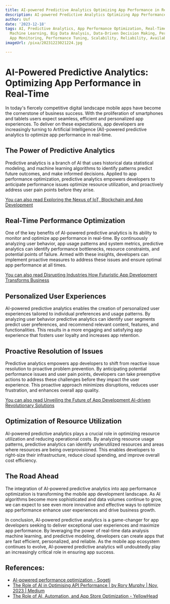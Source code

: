 ```yaml
---
title: AI-powered Predictive Analytics Optimizing App Performance in Real-Time
description: AI-powered Predictive Analytics Optimizing App Performance in Real-Time
author: Usf
date: '2023-12-18'
tags: AI, Predictive Analytics, App Performance Optimization, Real-Time Performance,
  Machine Learning, Big Data Analysis, Data-Driven Decision Making, Performance Monitoring,
  App Monitoring, Performance Tuning, Scalability, Reliability, Availability
imageUrl: /pixa/20231223021224.jpg

---
```

# AI-Powered Predictive Analytics: Optimizing App Performance in Real-Time

In today's  fiercely competitive  digital landscape mobile  apps have become the cornerstone  of business success. With the proliferation of smartphones and tablets users expect seamless, efficient and personalized  app  experiences. To deliver on these  expectations, app developers are increasingly  turning to Artificial Intelligence (AI)-powered  predictive analytics  to optimize app performance  in real-time.

## The Power of Predictive Analytics

Predictive analytics is a branch of AI that uses historical data statistical modeling, and machine learning algorithms to  identify  patterns predict future  outcomes, and  make informed decisions. Applied to app performance  optimization, predictive analytics empowers developers to anticipate performance issues optimize resource utilization, and proactively address user pain points before they arise.

[You can also read Exploring the Nexus of  IoT, Blockchain and App Development](Exploring%20the%20Nexus%20of%20IoT%2C%20Blockchain%2C%20and%20App%20Development)


## Real-Time Performance Optimization

One of the key benefits of AI-powered predictive analytics is its ability to monitor and optimize app performance in  real-time. By continuously analyzing user behavior, app usage patterns and system metrics,  predictive analytics can identify performance bottlenecks, resource constraints, and potential  points of failure. Armed with these insights, developers can implement proactive measures to address these issues and ensure optimal app performance at all times.

[You can also read Disrupting Industries How Futuristic App Development Transforms Business](Disrupting%20Industries%20How%20Futuristic%20App%20Development%20Transforms%20Business)


## Personalized User Experiences

AI-powered predictive  analytics enables the  creation of personalized  user experiences tailored to individual preferences and  usage patterns. By analyzing user behavior predictive analytics can identify user segments predict user preferences, and recommend relevant content, features, and functionalities. This results in a more engaging and satisfying app experience that fosters user loyalty and increases app retention.

## Proactive Resolution of Issues

Predictive analytics empowers app developers to  shift from reactive issue resolution to proactive problem  prevention. By  anticipating potential performance issues and user pain points, developers can take preemptive actions to address these challenges before they impact the user experience. This proactive approach  minimizes disruptions, reduces user frustration, and enhances overall app quality.

[You  can also read Unveiling the Future of  App Development AI-driven Revolutionary Solutions](Unveiling%20the%20Future%20of%20App%20Development%20AI-driven%20Revolutionary%20Solutions)


## Optimization of Resource Utilization

AI-powered predictive analytics  plays a crucial role in optimizing resource utilization  and reducing operational costs. By analyzing  resource usage  patterns, predictive analytics can identify underutilized resources and areas where resources are being overprovisioned. This enables developers  to right-size their  infrastructure, reduce cloud spending, and improve overall cost efficiency.

## The Road Ahead

The integration  of AI-powered predictive  analytics into app performance optimization is transforming  the mobile app development landscape. As AI algorithms become more sophisticated and data volumes continue to grow, we can expect to  see even more innovative and effective  ways to optimize app performance enhance user  experiences and drive business growth.

In conclusion, AI-powered predictive analytics is a game-changer for app developers seeking to deliver exceptional user experiences and maximize app performance. By leveraging the power of real-time data analysis machine learning, and  predictive modeling, developers can create apps  that are  fast efficient, personalized, and  reliable. As the mobile app ecosystem continues to evolve, AI-powered predictive analytics  will undoubtedly play an increasingly critical role  in ensuring app  success.

## References:
- [AI-powered performance optimization - Sogeti](https://www.sogeti.com/ai-for-qe/section-6-perform/chapter-2/)
- [The Role of AI in Optimising API Performance | by Rory Murphy | Nov, 2023 | Medium](https://medium.com/@itsrorymurphy/the-role-of-ai-in-optimising-api-performance-ce9338e54f09)
- [The Role of AI, Automation, and App Store Optimization - YellowHead](https://www.yellowhead.com/blog/lead-generation-and-ai/)
